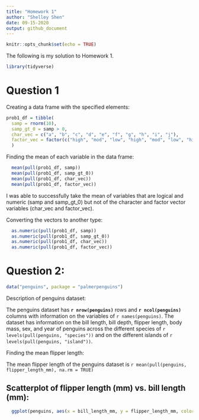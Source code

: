 ```yaml
---
title: "Homework 1"
author: "Shelley Shen"
date: 09-15-2020
output: github_document
---
```


```r
knitr::opts_chunk$set(echo = TRUE)
```

The following is my solution to Homework 1.

```r
library(tidyverse)
```


# Question 1

Creating a data frame with the specified elements:

```r
prob1_df = tibble(
  samp = rnorm(10), 
  samp_gt_0 = samp > 0, 
  char_vec = c("a", "b", "c", "d", "e", "f", "g", "h", "i", "j"),
  factor_vec = factor(c("high", "mod", "low", "high", "mod", "low", "high", "mod", "low", "low"))
  )
```

Finding the mean of each variable in the data frame: 

```r
  mean(pull(prob1_df, samp))
  mean(pull(prob1_df, samp_gt_0))
  mean(pull(prob1_df, char_vec))
  mean(pull(prob1_df, factor_vec))
```
  I was able to successfully take the mean of variables that are logical and numeric (samp and samp_gt_0) but not of the character and factor vector variables (char_vec and factor_vec). 


Converting the vectors to another type: 

```r
  as.numeric(pull(prob1_df, samp))
  as.numeric(pull(prob1_df, samp_gt_0))
  as.numeric(pull(prob1_df, char_vec))
  as.numeric(pull(prob1_df, factor_vec))
```


# Question 2:

```r
data("penguins", package = "palmerpenguins")
```

Description of penguins dataset:

The penguins dataset has __`r nrow(penguins)`__ rows and __`r ncol(penguins)`__ columns with information on the variables of `r names(penguins)`. The dataset has information on the bill length, bill depth, flipper length, body mass, sex, and year of penguins across the different species of `r levels(pull(penguins, "species"))` and on the different islands of `r levels(pull(penguins, "island"))`. 



Finding the mean flipper length:

The mean flipper length of the penguins dataset is `r mean(pull(penguins, flipper_length_mm), na.rm = TRUE)`


## Scatterplot of flipper length (mm) vs. bill length (mm):
```r
  ggplot(penguins, aes(x = bill_length_mm, y = flipper_length_mm, color = species)) + geom_point()
```

